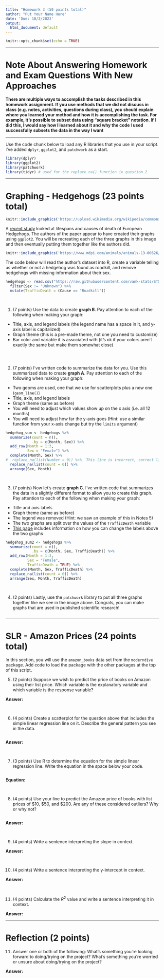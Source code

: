 ```yaml
---
title: "Homework 3 (50 points total)"
author: "Put Your Name Here"
date: 'Due: 10/2/2023'
output:
  html_document: default
---
```


```r
knitr::opts_chunk$set(echo = TRUE)
```

---

# Note About Answering Homework and Exam Questions With New Approaches

**There are multiple ways to accomplish the tasks described in this homework assignment. If you use methods that we did not discuss in class (e.g. notes, activities, questions during class), you should explain where you learned your method and how it is accomplishing the task. For example, it's possible to subset data using "square bracket" notation. If I did this, I would say how I learned about it and why the code I used successfully subsets the data in the way I want**

---

Use the code chunk below to load any R libraries that you use in your script. I've added `dplyr`, `ggplot2`, and `patchwork` as a start.

```r
library(dplyr)
library(ggplot2)
library(patchwork)
library(tidyr) # used for the replace_na() function in question 2
```

---

# Graphing - Hedgehogs (23 points total)

```r
knitr::include_graphics('https://upload.wikimedia.org/wikipedia/commons/thumb/4/49/European_Hedgehog_Mother_and_Child.jpg/1600px-European_Hedgehog_Mother_and_Child.jpg?20110817144558')
```

A [recent study](https://www.mdpi.com/2076-2615/13/4/626#) looked at lifespans and causes of death of European Hedgehogs. The authors of the paper appear to have created their graphs using `ggplot2`. You will be recreating each of the three graphs in this image and then eventually putting them together like the authors did.

```r
knitr::include_graphics('https://www.mdpi.com/animals/animals-13-00626/article_deploy/html/images/animals-13-00626-g003-550.jpg')
```

The code below will read the author's dataset into R, create a variable telling us whether or not a hedgehog was found as roadkill, and remove hedgehogs with missing information about their sex. 

```r
hedgehogs <- read.csv("https://raw.githubusercontent.com/vank-stats/STS2300-Fall2023/main/hedgehogs.csv") %>%
  filter(Sex != "Unknown") %>%
  mutate(TrafficDeath = (Cause == "Roadkill"))
```

<br>


1. (7 points) Use the data to create **graph B**. Pay attention to each of the following when making your graph:

  - Title, axis, and legend labels (the legend name has a space in it, and y-axis label is capitalized)
  - Graph theme (this is a pre-made theme, not one you need to customize)
  - Bar color and variable it is associated with (it's ok if your colors aren't exactly the same but make them somewhat close)

```r


```


<br>


2. (7 points) I've written code to summarize the data for you. Use this summarized data to create **graph A**. Pay attention to each of the following when making your graph:

  - Two geoms are used, one that we use for scatterplots plus a new one (`geom_line()`)
  - Title, axis, and legend labels
  - Graph theme (same as before)
  - You will need to adjust which values show up on the x axis (i.e. all 12 months)
  - You will need to adjust how far the y-axis goes (Hint: use a similar function from your x-axis change but try the `limits` argument)
  
```r
hedgehog_sum <- hedgehogs %>%
  summarize(count = n(), 
            .by = c(Month, Sex)) %>%
  add_row(Month = 1:3, 
          Sex = "Female") %>%
  complete(Month, Sex) %>% 
#  replace_na(list(Number = 0)) %>%  This line is incorrect, correct line added
  replace_na(list(count = 0)) %>%
  arrange(Sex, Month)


```


<br>


3. (7 points) Now let's create **graph C**. I've written code that summarizes the data in a slightly different format to allow you to create this graph. Pay attention to each of the following when making your graph:

  - Title and axis labels
  - Graph theme (same as before)
  - The legend was removed (Hint: we saw an example of this in Notes 5)
  - The two graphs are split over the values of the `TrafficDeath` variable
  - [This page](https://r-graphics.org/recipe-facet-label-text) includes information on how you can change the labels above the two graphs
  
```r
hedgehog_sum2 <- hedgehogs %>%
  summarize(count = n(), 
            .by = c(Month, Sex, TrafficDeath)) %>%
  add_row(Month = 1:3, 
          Sex = "Female", 
          TrafficDeath = TRUE) %>%
  complete(Month, Sex, TrafficDeath) %>% 
  replace_na(list(count = 0)) %>%
  arrange(Sex, Month, TrafficDeath)


```


<br>


4. (2 points) Lastly, use the `patchwork` library to put all three graphs together like we see in the image above. Congrats, you can make graphs that are used in published scientific research!

```r

```



---



# SLR - Amazon Prices (24 points total)

In this section, you will use the `amazon_books` data set from the `moderndive` package. Add code to load the package with the other packages at the top of this script.

5. (2 points) Suppose we wish to predict the price of books on Amazon using their list price. Which variable is the explanatory variable and which variable is the response variable?

**Answer:**

<br>


6. (4 points) Create a scatterplot for the question above that includes the simple linear regression line on it. Describe the general pattern you see in the data.

```r

```

**Answer:**

<br>


7. (3 points) Use R to determine the equation for the simple linear regression line. Write the equation in the space below your code.

```r

```

**Equation:**

<br>


8. (4 points) Use your line to predict the Amazon price of books with list prices of \$10, \$50, and \$200. Are any of these considered outliers? Why or why not?

```r

```

**Answer:**

<br>


9. (4 points) Write a sentence interpreting the slope in context.

**Answer:**

<br>


10. (4 points) Write a sentence interpreting the y-intercept in context.

**Answer:**

<br>


11. (4 points) Calculate the $R^2$ value and write a sentence interpreting it in context.

**Answer:**



---

# Reflection (2 points)

11. Answer one or both of the following: What's something you're looking forward to doing/trying on the project? What's something you're worried or unsure about doing/trying on the project?

**Answer:**